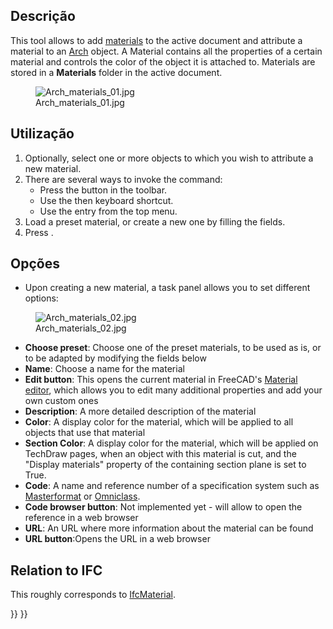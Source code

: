 <languages/>

<div class="mw-translate-fuzzy">
{{Docnav
|[[Arch_CompSetMaterial/pt-br|Ferramentas materiais]]
|[[Arch_MultiMaterial/pt-br|Multi-Material]]
|[[Arch_Workbench/pt-br|Arch]]
|IconL=Arch_CompSetMaterial.png
|IconR=Arch_MultiMaterial.svg
|IconC=Workbench_Arch.svg
}}
</div>

{{VeryImportantMessage|THIS COMMAND IS OBSOLETE<br>
It is not available in {{VersionPlus|1.0}}. Use [[BIM_Material|BIM Material]] instead.}}

{{GuiCommand
|Name=Arch SetMaterial
|MenuLocation=Arch → Material tools → Material
|Workbenches=[[Arch_Workbench|Arch]], [[BIM_Workbench|BIM]]
|Shortcut={{KEY|M}} {{KEY|T}}
|SeeAlso=[[Arch_MultiMaterial|Arch MultiMaterial]]
}}

<span id="Description"></span>
==Descrição==

This tool allows to add [[Material|materials]] to the active document and attribute a material to an [[Arch_Workbench|Arch]] object. A Material contains all the properties of a certain material and controls the color of the object it is attached to. Materials are stored in a '''Materials''' folder in the active document.

[[Image:Arch materials 01.jpg]]

<span id="Usage"></span>
==Utilização==

# Optionally, select one or more objects to which you wish to attribute a new material.
# There are several ways to invoke the command:
#* Press the {{Button|[[Image:Arch_SetMaterial.svg|16px]] [[Arch SetMaterial|Material]]}} button in the toolbar.
#* Use the {{KEY|M}} then {{KEY|T}} keyboard shortcut.
#* Use the {{MenuCommand|Arch → Material Tools → Material}} entry from the top menu.
# Load a preset material, or create a new one by filling the fields.
# Press {{Button|OK}}.

<span id="Options"></span>
==Opções==

* Upon creating a new material, a task panel allows you to set different options:

[[Image:Arch materials 02.jpg]]

* '''Choose preset''': Choose one of the preset materials, to be used as is, or to be adapted by modifying the fields below
* '''Name''': Choose a name for the material
* '''Edit button''': This opens the current material in FreeCAD's [[FEM_MaterialEditor|Material editor]], which allows you to edit many additional properties and add your own custom ones
* '''Description''': A more detailed description of the material
* '''Color''': A display color for the material, which will be applied to all objects that use that material
* '''Section Color''': A display color for the material, which will be applied on TechDraw pages, when an object with this material is cut, and the "Display materials" property of the containing section plane is set to True.
* '''Code''': A name and reference number of a specification system such as [https://en.wikipedia.org/wiki/MasterFormat Masterformat] or [http://www.omniclass.org/ Omniclass].
* '''Code browser button''': Not implemented yet - will allow to open the reference in a web browser
* '''URL''': An URL where more information about the material can be found
* '''URL button''':Opens the URL in a web browser

== Relation to IFC ==

This roughly corresponds to [https://standards.buildingsmart.org/IFC/DEV/IFC4_2/FINAL/HTML/link/ifcmaterial.htm IfcMaterial].


<div class="mw-translate-fuzzy">
{{Docnav
|[[Arch_CompSetMaterial/pt-br|Ferramentas materiais]]
|[[Arch_MultiMaterial/pt-br|Multi-Material]]
|[[Arch_Workbench/pt-br|Arch]]
|IconL=Arch_CompSetMaterial.png
|IconR=Arch_MultiMaterial.svg
|IconC=Workbench_Arch.svg
}}
</div>

{{BIM_Tools_navi{{#translation:}}}}
{{Userdocnavi{{#translation:}}}}